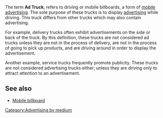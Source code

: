 {{dict}}

{{Wikify|date=April 2007}}
<!-- Unsourced image removed: [[Image:Ad Truck.jpg|thumb]] -->
The term '''Ad Truck''', refers to driving or mobile billboards, a form of [[Wrap advertising#Mobile billboards|mobile advertising]]. The sole purpose of these trucks is to display [[Advertising|advertising]] while driving. This truck differs from other trucks which may also contain advertising. 

For example, delivery trucks often exhibit advertisements on the side or back of the truck. By this definition, these trucks are not considered ad trucks unless they are not in the process of delivery, are not in the process of going to pick up products, and are driving around in order to display the advertisement. 

Another example, service trucks frequently promote publicity. These trucks are not considered advertising trucks either; unless they are driving only to attract attention to an advertisement.

==See also==
*[[Mobile billboard]]

[[Category:Advertising by medium]]